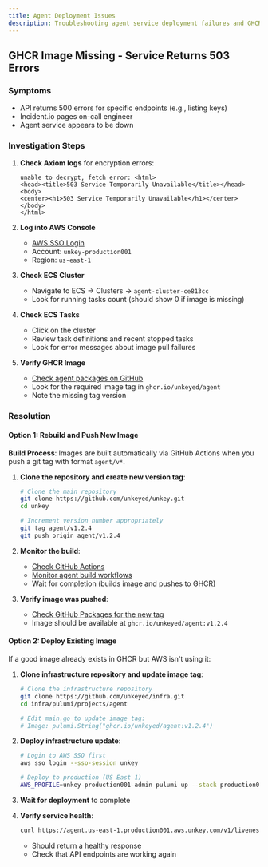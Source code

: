```yaml
---
title: Agent Deployment Issues
description: Troubleshooting agent service deployment failures and GHCR image issues
---
```


## GHCR Image Missing - Service Returns 503 Errors

### Symptoms
- API returns 500 errors for specific endpoints (e.g., listing keys)
- Incident.io pages on-call engineer
- Agent service appears to be down

### Investigation Steps

1. **Check Axiom logs** for encryption errors:
   ```
   unable to decrypt, fetch error: <html>
   <head><title>503 Service Temporarily Unavailable</title></head>
   <body>
   <center><h1>503 Service Temporarily Unavailable</h1></center>
   </body>
   </html>
   ```

2. **Log into AWS Console**
   - [AWS SSO Login](https://unkey.awsapps.com/start)
   - Account: `unkey-production001`
   - Region: `us-east-1`

3. **Check ECS Cluster**
   - Navigate to ECS → Clusters → `agent-cluster-ce813cc`
   - Look for running tasks count (should show 0 if image is missing)

4. **Check ECS Tasks**
   - Click on the cluster
   - Review task definitions and recent stopped tasks
   - Look for error messages about image pull failures

5. **Verify GHCR Image**
   - [Check agent packages on GitHub](https://github.com/unkeyed/unkey/pkgs/container/agent)
   - Look for the required image tag in `ghcr.io/unkeyed/agent`
   - Note the missing tag version

### Resolution

#### Option 1: Rebuild and Push New Image

**Build Process**: Images are built automatically via GitHub Actions when you push a git tag with format `agent/v*`.

1. **Clone the repository and create new version tag**:
   ```bash
   # Clone the main repository
   git clone https://github.com/unkeyed/unkey.git
   cd unkey
   
   # Increment version number appropriately
   git tag agent/v1.2.4
   git push origin agent/v1.2.4
   ```

2. **Monitor the build**:
   - [Check GitHub Actions](https://github.com/unkeyed/unkey/actions)
   - [Monitor agent build workflows](https://github.com/unkeyed/unkey/actions/workflows/agent_build_publish.yaml)
   - Wait for completion (builds image and pushes to GHCR)

3. **Verify image was pushed**:
   - [Check GitHub Packages for the new tag](https://github.com/unkeyed/unkey/pkgs/container/agent)
   - Image should be available at `ghcr.io/unkeyed/agent:v1.2.4`

#### Option 2: Deploy Existing Image

If a good image already exists in GHCR but AWS isn't using it:

1. **Clone infrastructure repository and update image tag**:
   ```bash
   # Clone the infrastructure repository
   git clone https://github.com/unkeyed/infra.git
   cd infra/pulumi/projects/agent
   
   # Edit main.go to update image tag:
   # Image: pulumi.String("ghcr.io/unkeyed/agent:v1.2.4")
   ```

2. **Deploy infrastructure update**:
   ```bash
   # Login to AWS SSO first
   aws sso login --sso-session unkey
   
   # Deploy to production (US East 1)
   AWS_PROFILE=unkey-production001-admin pulumi up --stack production001-use1
   ```

3. **Wait for deployment** to complete

4. **Verify service health**:
   ```bash
   curl https://agent.us-east-1.production001.aws.unkey.com/v1/liveness
   ```
   - Should return a healthy response
   - Check that API endpoints are working again




